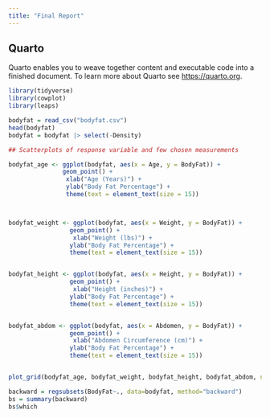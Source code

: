 ```yaml
---
title: "Final Report"
---
```


## Quarto

Quarto enables you to weave together content and executable code into a finished document. To learn more about Quarto see <https://quarto.org>.

```r
library(tidyverse)
library(cowplot)
library(leaps)
```

```r
bodyfat = read_csv("bodyfat.csv")
head(bodyfat)
bodyfat = bodyfat |> select(-Density)
```

```r
## Scatterplots of response variable and few chosen measurements

bodyfat_age <- ggplot(bodyfat, aes(x = Age, y = BodyFat)) + 
               geom_point() + 
                xlab("Age (Years)") +
                ylab("Body Fat Percentage") + 
                theme(text = element_text(size = 15))



bodyfat_weight <- ggplot(bodyfat, aes(x = Weight, y = BodyFat)) + 
                 geom_point() + 
                  xlab("Weight (lbs)") +
                 ylab("Body Fat Percentage") + 
                 theme(text = element_text(size = 15))


bodyfat_height <- ggplot(bodyfat, aes(x = Height, y = BodyFat)) + 
                 geom_point() + 
                  xlab("Height (inches)") +
                 ylab("Body Fat Percentage") + 
                 theme(text = element_text(size = 15))


bodyfat_abdom <- ggplot(bodyfat, aes(x = Abdomen, y = BodyFat)) + 
                 geom_point() + 
                  xlab("Abdomen Circumference (cm)") +
                 ylab("Body Fat Percentage") + 
                 theme(text = element_text(size = 15))


plot_grid(bodyfat_age, bodyfat_weight, bodyfat_height, bodyfat_abdom, ncol=2, nrow= 2)
```

```r
backward = regsubsets(BodyFat~., data=bodyfat, method="backward")
bs = summary(backward)
bs$which
```

```r

```
